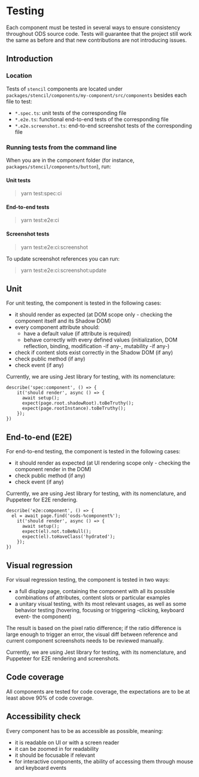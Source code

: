 # Testing

Each component must be tested in several ways to ensure consistency throughout ODS source code.
Tests will guarantee that the project still work the same as before and that new contributions are not introducing
issues.

## Introduction

### Location

Tests of `stencil` components are located under `packages/stencil/components/my-component/src/components` besides each
file to test:

- `*.spec.ts`: unit tests of the corresponding file
- `*.e2e.ts`: functional end-to-end tests of the corresponding file
- `*.e2e.screenshot.ts`: end-to-end screenshot tests of the corresponding file

### Running tests from the command line

When you are in the component folder (for instance, `packages/stencil/components/button`), run:

#### Unit tests

> yarn test:spec:ci

#### End-to-end tests

> yarn test:e2e:ci

#### Screenshot tests

> yarn test:e2e:ci:screenshot

To update screenshot references you can run:
> yarn test:e2e:ci:screenshot:update

## Unit

For unit testing, the component is tested in the following cases:

* it should render as expected (at DOM scope only - checking the component itself and its Shadow DOM)
* every component attribute should:
  * have a default value (if attribute is required)
  * behave correctly with every defined values (initialization, DOM reflection, binding, modification -if any-,
    mutability -if any-)
* check if content slots exist correctly in the Shadow DOM (if any)
* check public method (if any)
* check event (if any)

Currently, we are using Jest library for testing, with its nomenclature:

```
describe('spec:component', () => {
    it('should render', async () => {
      await setup();
      expect(page.root.shadowRoot).toBeTruthy();
      expect(page.rootInstance).toBeTruthy();
    });
})
```

## End-to-end (E2E)

For end-to-end testing, the component is tested in the following cases:

* it should render as expected (at UI rendering scope only - checking the component render in the DOM)
* check public method (if any)
* check event (if any)

Currently, we are using Jest library for testing, with its nomenclature, and Puppeteer for E2E rendering.

```
describe('e2e:component', () => {
  el = await page.find('osds-%component%');
    it('should render', async () => {
      await setup();
      expect(el).not.toBeNull();
      expect(el).toHaveClass('hydrated');
    });
})
```

## Visual regression

For visual regression testing, the component is tested in two ways:

* a full display page, containing the component with all its possible combinations of attributes, content slots or
  particular examples
* a unitary visual testing, with its most relevant usages, as well as some behavior testing (hovering, focusing or
  triggering -clicking, keyboard event- the component)

The result is based on the pixel ratio difference; if the ratio difference is large enough to trigger an error, the
visual diff between reference and current component screenshots needs to be reviewed manually.

Currently, we are using Jest library for testing, with its nomenclature, and Puppeteer for E2E rendering and
screenshots.

## Code coverage

All components are tested for code coverage, the expectations are to be at least above 90% of code coverage.

## Accessibility check

Every component has to be as accessible as possible, meaning:

* it is readable on UI or with a screen reader
* it can be zoomed in for readability
* it should be focusable if relevant
* for interactive components, the ability of accessing them through mouse and keyboard events
